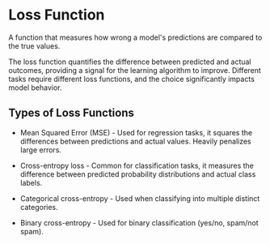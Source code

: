 
<StructuredData 
  title="Loss Function" 
  description="A function that measures how wrong a model's predictions are compared to the true values. The loss function quantifies the difference between predicted and actual outcomes, providing a signal for the learning algorithm to improve." 
  url="https://ai-glossary.com/L/loss-function" 
/>

# Loss Function

A function that measures how wrong a model's predictions are compared to the true values.

The loss function quantifies the difference between predicted and actual outcomes, providing a signal for the learning algorithm to improve. Different tasks require different loss functions, and the choice significantly impacts model behavior.

## Types of Loss Functions

- Mean Squared Error (MSE) - Used for regression tasks, it squares the differences between predictions and actual values. Heavily penalizes large errors.

- Cross-entropy loss - Common for classification tasks, it measures the difference between predicted probability distributions and actual class labels.

- Categorical cross-entropy - Used when classifying into multiple distinct categories.

- Binary cross-entropy - Used for binary classification (yes/no, spam/not spam).